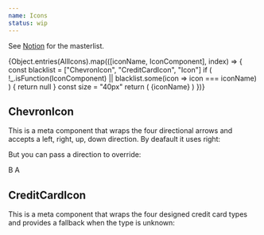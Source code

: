 ```yaml
---
name: Icons
status: wip
---
```



See [Notion](https://www.notion.so/artsy/Icons-c49c292a40e243baacd7842a4de983d4)
for the masterlist.

<Flex flexWrap="wrap">
  {Object.entries(AllIcons).map(([iconName, IconComponent], index) => {
    const blacklist = ["ChevronIcon", "CreditCardIcon", "Icon"]
    if (
      !_.isFunction(IconComponent) ||
      blacklist.some(icon => icon === iconName)
    ) {
      return null
    }
    const size = "40px"
    return (
      <Box pr={4} pb={2} mb={4} key={index} width="20%">
        <IconComponent width={size} height={size} />
        <Separator my={1} />
        <Sans size="3" weight="medium">
          {iconName}
        </Sans>
      </Box>
    )
  })}
</Flex>

## ChevronIcon

This is a meta component that wraps the four directional arrows and accepts a
left, right, up, down direction. By deafault it uses right:

<Playground>
  <ChevronIcon height="40px" width="40px" />
</Playground>

But you can pass a direction to override:

<Playground>
  <BorderBox>
    <ChevronIcon direction="up" height="40px" width="40px" />
    <ChevronIcon direction="up" height="40px" width="40px" />
    <ChevronIcon direction="down" height="40px" width="40px" />
    <ChevronIcon direction="down" height="40px" width="40px" />
    <ChevronIcon direction="left" height="40px" width="40px" />
    <ChevronIcon direction="right" height="40px" width="40px" />
    <ChevronIcon direction="left" height="40px" width="40px" />
    <ChevronIcon direction="right" height="40px" width="40px" />
    <Sans size="8">B</Sans>
    <Sans size="8">A</Sans>
  </BorderBox>
</Playground>

## CreditCardIcon

This is a meta component that wraps the four designed credit card types and
provides a fallback when the type is unknown:

<Playground>
  <BorderBox>
    <Flex justifyContent="space-evenly" width="100%">
      <CreditCardIcon type="American Express" height="40px" width="40px" />
      <CreditCardIcon type="Discover" height="40px" width="40px" />
      <CreditCardIcon type="MasterCard" height="40px" width="40px" />
      <CreditCardIcon type="Unknown" height="40px" width="40px" />
      <CreditCardIcon type="Visa" height="40px" width="40px" />
    </Flex>
  </BorderBox>
</Playground>
